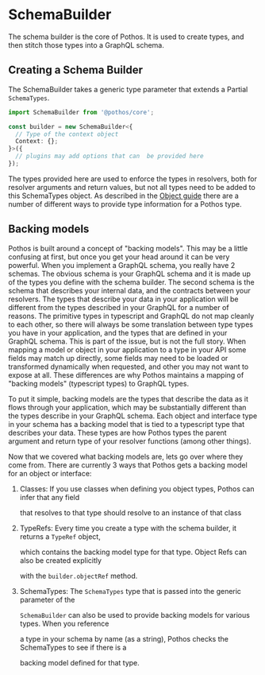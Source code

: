 

# SchemaBuilder

The schema builder is the core of Pothos. It is used to create types, and then stitch those types
into a GraphQL schema.

## Creating a Schema Builder

The SchemaBuilder takes a generic type parameter that extends a Partial `SchemaTypes`.

```typescript
import SchemaBuilder from '@pothos/core';

const builder = new SchemaBuilder<{
  // Type of the context object
  Context: {};
}>({
  // plugins may add options that can  be provided here
});
```

The types provided here are used to enforce the types in resolvers, both for resolver arguments and
return values, but not all types need to be added to this SchemaTypes object. As described in the
[Object guide](./objects) there are a number of different ways to provide type information for a
Pothos type.

## Backing models

Pothos is built around a concept of "backing models". This may be a little confusing at first, but
once you get your head around it can be very powerful. When you implement a GraphQL schema, you
really have 2 schemas. The obvious schema is your GraphQL schema and it is made up of the types you
define with the schema builder. The second schema is the schema that describes your internal data,
and the contracts between your resolvers. The types that describe your data in your application will
be different from the types described in your GraphQL for a number of reasons. The primitive types
in typescript and GraphQL do not map cleanly to each other, so there will always be some translation
between type types you have in your application, and the types that are defined in your GraphQL
schema. This is part of the issue, but is not the full story. When mapping a model or object in your
application to a type in your API some fields may match up directly, some fields may need to be
loaded or transformed dynamically when requested, and other you may not want to expose at all. These
differences are why Pothos maintains a mapping of "backing models" \(typescript types\) to GraphQL
types.

To put it simple, backing models are the types that describe the data as it flows through your
application, which may be substantially different than the types describe in your GraphQL schema.
Each object and interface type in your schema has a backing model that is tied to a typescript type
that describes your data. These types are how Pothos types the parent argument and return type of
your resolver functions \(among other things\).

Now that we covered what backing models are, lets go over where they come from. There are currently
3 ways that Pothos gets a backing model for an object or interface:

1. Classes: If you use classes when defining you object types, Pothos can infer that any field

   that resolves to that type should resolve to an instance of that class

2. TypeRefs: Every time you create a type with the schema builder, it returns a `TypeRef` object,

   which contains the backing model type for that type. Object Refs can also be created explicitly

   with the `builder.objectRef` method.

3. SchemaTypes: The `SchemaTypes` type that is passed into the generic parameter of the

   `SchemaBuilder` can also be used to provide backing models for various types. When you reference

   a type in your schema by name \(as a string\), Pothos checks the SchemaTypes to see if there is a

   backing model defined for that type.

